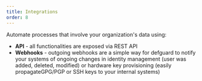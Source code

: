 ```yaml
---
title: Integrations
order: 8
---
```

Automate processes that involve your organization's data using:

* **API** - all functionalities are exposed via REST API
* **Webhooks** - outgoing webhooks are a simple way for defguard to notify your systems of ongoing changes in identity management (user was added, deleted, modified) or hardware key provisioning (easily propagateGPG/PGP or SSH keys to your internal systems)
